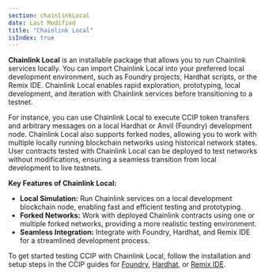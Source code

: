 ```yaml
---
section: chainlinkLocal
date: Last Modified
title: "Chainlink Local"
isIndex: true
---
```



**Chainlink Local** is an installable package that allows you to run Chainlink services locally. You can import Chainlink Local into your preferred local development environment,
such as Foundry projects, Hardhat scripts, or the Remix IDE. Chainlink Local enables rapid exploration, prototyping, local development, and iteration with Chainlink services
before transitioning to a testnet.

For instance, you can use Chainlink Local to execute CCIP token transfers and arbitrary messages on a local Hardhat or Anvil (Foundry) development node. Chainlink Local also supports forked nodes,
allowing you to work with multiple locally running blockchain networks using historical network states. User contracts tested with Chainlink Local can be deployed to test networks without modifications,
ensuring a seamless transition from local development to live testnets.

**Key Features of Chainlink Local:**

- **Local Simulation:** Run Chainlink services on a local development blockchain node, enabling fast and efficient testing and prototyping.
- **Forked Networks:** Work with deployed Chainlink contracts using one or multiple forked networks, providing a more realistic testing environment.
- **Seamless Integration:** Integrate with Foundry, Hardhat, and Remix IDE for a streamlined development process.

To get started testing CCIP with Chainlink Local, follow the installation and setup steps in the CCIP guides for [Foundry](/chainlink-local/build/ccip/foundry), [Hardhat](/chainlink-local/build/ccip/hardhat), or [Remix IDE](/chainlink-local/build/ccip/remix).

<YouTube id="https://www.youtube.com/watch?v=rEVjU9tOf74" />
